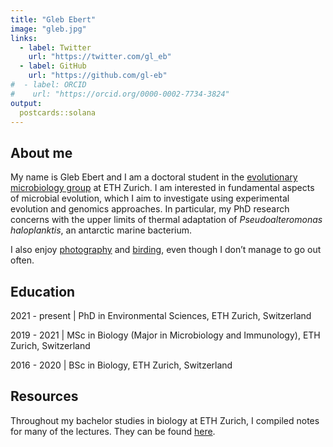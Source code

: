 ```yaml
---
title: "Gleb Ebert"
image: "gleb.jpg"
links:
  - label: Twitter
    url: "https://twitter.com/gl_eb"
  - label: GitHub
    url: "https://github.com/gl-eb"
#  - label: ORCID
#    url: "https://orcid.org/0000-0002-7734-3824"
output:
  postcards::solana
---
```

 
## About me

My name is Gleb Ebert and I am a doctoral student in the [evolutionary microbiology group](https://evomicrobio.ethz.ch/) at ETH Zurich. I am interested in fundamental aspects of microbial evolution, which I aim to investigate using experimental evolution and genomics approaches. In particular, my PhD research concerns with the upper limits of thermal adaptation of *Pseudoalteromonas haloplanktis*, an antarctic marine bacterium.

I also enjoy [photography](https://www.flickr.com/photos/glebebert/) and [birding](https://ebird.org/profile/MTc5NDAwMg/CH), even though I don't manage to go out often.

## Education

2021 - present | PhD in Environmental Sciences, ETH Zurich, Switzerland

2019 - 2021 | MSc in Biology (Major in Microbiology and Immunology), ETH Zurich, Switzerland

2016 - 2020 | BSc in Biology, ETH Zurich, Switzerland

## Resources

Throughout my bachelor studies in biology at ETH Zurich, I compiled notes for many of the lectures. They can be found [here](pages/lecture_notes.html).